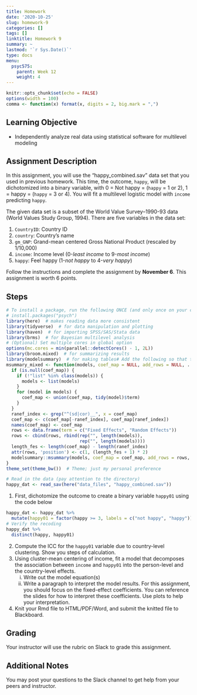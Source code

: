 ```yaml
---
title: Homework 
date: '2020-10-25'
slug: homework-9
categories: []
tags: []
linktitle: Homework 9
summary: ~
lastmod: '`r Sys.Date()`'
type: docs
menu:
  psyc575:
    parent: Week 12
    weight: 4
---
```


```r
knitr::opts_chunk$set(echo = FALSE)
options(width = 100)
comma <- function(x) format(x, digits = 2, big.mark = ",")
```

## Learning Objective

- Independently analyze real data using statistical software for multilevel modeling

## Assignment Description 

In this assignment, you will use the "happy_combined.sav" data set that you used in previous homework. This time, the outcome, `happy`, will be dichotomized into a binary variable, with 0 = Not happy = (`happy` = 1 or 2), 1 = happy = (`happy` = 3 or 4). You will fit a multilevel logistic model with `income` predicting `happy`. 

The given data set is a subset of the World Value Survey--1990-93 data (World Values Study Group, 1994). There are five variables in the data set:

1. `CountryID`: Country ID
2. `country`: Country's name
3. `gm_GNP`: Grand-mean centered Gross National Product (rescaled by 1/10,000)
4. `income`: Income level (0-_least income_ to 9-_most income_)
5. `happy`: Feel happy (1-_not happy_ to 4-_very happy_)

Follow the instructions and complete the assignment by **November 6**. This assignment is worth 6 points. 

## Steps

```r
# To install a package, run the following ONCE (and only once on your computer)
# install.packages("psych")  
library(here)  # makes reading data more consistent
library(tidyverse)  # for data manipulation and plotting
library(haven)  # for importing SPSS/SAS/Stata data
library(brms)  # for Bayesian multilevel analysis
# (Optional) Set multiple cores in global option
options(mc.cores = min(parallel::detectCores() - 1, 2L))
library(broom.mixed)  # for summarizing results
library(modelsummary)  # for making tables# Add the following so that the LOO will be included in the msummary table
msummary_mixed <- function(models, coef_map = NULL, add_rows = NULL, ...) {
  if (is.null(coef_map)) {
    if (!"list" %in% class(models)) {
      models <- list(models)
    }
    for (model in models) {
      coef_map <- union(coef_map, tidy(model)$term)
    }
  }
  ranef_index <- grep("^(sd|cor)__", x = coef_map)
  coef_map <- c(coef_map[-ranef_index], coef_map[ranef_index])
  names(coef_map) <- coef_map
  rows <- data.frame(term = c("Fixed Effects", "Random Effects"))
  rows <- cbind(rows, rbind(rep("", length(models)), 
                            rep("", length(models))))
  length_fes <- length(coef_map) - length(ranef_index)
  attr(rows, 'position') <- c(1, (length_fes + 1) * 2)
  modelsummary::msummary(models, coef_map = coef_map, add_rows = rows, ...)
}
theme_set(theme_bw())  # Theme; just my personal preference
```

```r
# Read in the data (pay attention to the directory)
happy_dat <- read_sav(here("data_files", "happy_combined.sav"))
```

1. First, dichotomize the outcome to create a binary variable `happy01` using the code below
```r
happy_dat <- happy_dat %>% 
  mutate(happy01 = factor(happy >= 3, labels = c("not happy", "happy")))
# Verify the recoding
happy_dat %>% 
  distinct(happy, happy01)
```
2. Compute the ICC for the `happy01` variable due to country-level clustering. Show you steps of calculation.
3. Using cluster-mean centering of income, fit a model that decomposes the association between `income` and `happy01` into the person-level and the country-level effects.
    i. Write out the model equation(s)
    ii. Write a paragraph to interpret the model results. For this assignment, you should focus on the fixed-effect coefficients. You can reference the slides for how to interpret these coefficients. Use plots to help your interpretation. 
4. Knit your Rmd file to HTML/PDF/Word, and submit the knitted file to Blackboard. 

## Grading 

Your instructor will use the rubric on Slack to grade this assignment. 

## Additional Notes

You may post your questions to the Slack channel to get help from your peers and instructor. 

